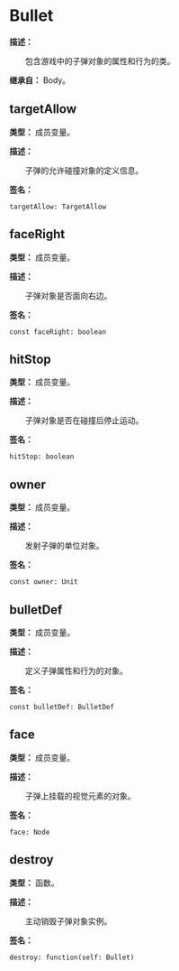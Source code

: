 
# Bullet

**描述：**

&emsp;&emsp;包含游戏中的子弹对象的属性和行为的类。

**继承自：** Body。

## targetAllow

**类型：** 成员变量。

**描述：**

&emsp;&emsp;子弹的允许碰撞对象的定义信息。

**签名：**
```tl
targetAllow: TargetAllow
```

## faceRight

**类型：** 成员变量。

**描述：**

&emsp;&emsp;子弹对象是否面向右边。

**签名：**
```tl
const faceRight: boolean
```

## hitStop

**类型：** 成员变量。

**描述：**

&emsp;&emsp;子弹对象是否在碰撞后停止运动。

**签名：**
```tl
hitStop: boolean
```

## owner

**类型：** 成员变量。

**描述：**

&emsp;&emsp;发射子弹的单位对象。

**签名：**
```tl
const owner: Unit
```

## bulletDef

**类型：** 成员变量。

**描述：**

&emsp;&emsp;定义子弹属性和行为的对象。

**签名：**
```tl
const bulletDef: BulletDef
```

## face

**类型：** 成员变量。

**描述：**

&emsp;&emsp;子弹上挂载的视觉元素的对象。

**签名：**
```tl
face: Node
```

## destroy

**类型：** 函数。

**描述：**

&emsp;&emsp;主动销毁子弹对象实例。

**签名：**
```tl
destroy: function(self: Bullet)
```